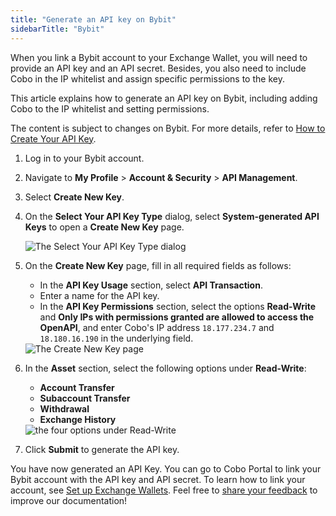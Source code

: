 ```yaml
---
title: "Generate an API key on Bybit"
sidebarTitle: "Bybit"
---
```


When you link a Bybit account to your Exchange Wallet, you will need to provide an API key and an API secret. Besides, you also need to include Cobo in the IP whitelist and assign specific permissions to the key.

This article explains how to generate an API key on Bybit, including adding Cobo to the IP whitelist and setting permissions.

<Note>The content is subject to changes on Bybit. For more details, refer to <a href="https://www.bybit.com/en/help-center/article/How-to-create-your-API-key">How to Create Your API Key</a>.</Note>

1. Log in to your Bybit account.
2. Navigate to **My Profile** > **Account & Security** > **API Management**.
3. Select **Create New Key**.
4. On the **Select Your API Key Type** dialog, select **System-generated API Keys** to open a **Create New Key** page.

    <img src="/en/images/exchange-wallet/bybit1.png" className="screenshot_modal" alt="The Select Your API Key Type dialog" />

5. On the **Create New Key** page, fill in all required fields as follows:

    - In the **API Key Usage** section, select **API Transaction**.
    - Enter a name for the API key.
    - In the **API Key Permissions** section, select the options **Read-Write** and **Only IPs with permissions granted are allowed to access the OpenAPI**, and enter Cobo's IP address `18.177.234.7` and `18.180.16.190` in the underlying field.

    <img src="/en/images/exchange-wallet/bybit2.png" className="screenshot_modal" alt="The Create New Key page" />
    
6. In the **Asset** section, select the following options under **Read-Write**:
    - **Account Transfer**
    - **Subaccount Transfer**
    - **Withdrawal**
    - **Exchange History**

    <img src="/en/images/exchange-wallet/bybit3.png" className="screenshot_modal" alt="the four options under Read-Write" />

7. Click **Submit** to generate the API key.

You have now generated an API Key. You can go to Cobo Portal to link your Bybit account with the API key and API secret. To learn how to link your account, see [Set up Exchange Wallets](/en/portal/exchange-wallets/set-up). 
<Tip>Feel free to [share your feedback](https://forms.zohopublic.com/cobo/form/DocumentFeedbackForm/formperma/QvLOhxJv1_JMsJ-1dleZ8Itb_7rzN-LtgvsDdxosoVI?referrername=manuals) to improve our documentation!</Tip>